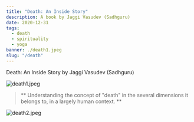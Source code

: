 ---
title: "Death: An Inside Story"
description: A book by Jaggi Vasudev (Sadhguru)
date: 2020-12-31
tags:
  - death
  - spirituality
  - yoga
banner: ./death1.jpeg
slug: "/death"
---

Death: An Inside Story by Jaggi Vasudev (Sadhguru)

![death1.jpeg](death1.jpeg)

> ** Understanding the concept of "death" in the several dimensions it belongs to, in a largely human context. **

![death2.jpeg](death2.jpeg)